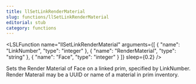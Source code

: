 ```yaml
---
title: llSetLinkRenderMaterial
slug: functions/llSetLinkRenderMaterial
editorial: stub
category: functions
---
```


<LSLFunction
	name="llSetLinkRenderMaterial"
	arguments={[
	{
		"name": "LinkNumber",
		"type": "integer"
	},
	{
		"name": "RenderMaterial",
		"type": "string"
	},
	{
		"name": "Face",
		"type": "integer"
	}
]}
	sleep={0.2}
/>

Sets the Render Material of Face on a linked prim, specified by LinkNumber. Render Materail may be a UUID or name of a material in prim inventory.
